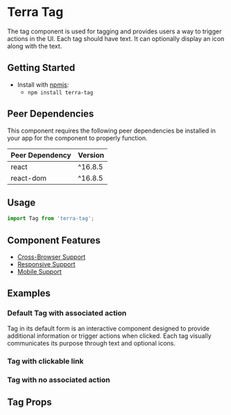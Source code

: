 


<Badge />

# Terra Tag

The tag component is used for tagging and provides users a way to trigger actions in the UI. Each tag should have text.
It can optionally display an icon along with the text.

## Getting Started

- Install with [npmjs](https://www.npmjs.com):
  - `npm install terra-tag`

<!-- AUTO-GENERATED-CONTENT:START Peer Dependencies -->
## Peer Dependencies

This component requires the following peer dependencies be installed in your app for the component to properly function.

| Peer Dependency | Version |
|-|-|
| react | ^16.8.5 |
| react-dom | ^16.8.5 |

<!-- AUTO-GENERATED-CONTENT:END -->

## Usage
```jsx
import Tag from 'terra-tag';
```

## Component Features

* [Cross-Browser Support](https://engineering.cerner.com/terra-ui/about/terra-ui/component-standards#cross-browser-support)
* [Responsive Support](https://engineering.cerner.com/terra-ui/about/terra-ui/component-standards#responsive-support)
* [Mobile Support](https://engineering.cerner.com/terra-ui/about/terra-ui/component-standards#mobile-support)

## Examples

### Default Tag with associated action
Tag in its default form is an interactive component designed to provide additional information or trigger actions when clicked. Each tag visually communicates its purpose through text and optional icons.
<TagDefault title="Default clickable Tag" description="This tag displays a simple text label, and when clicked, it triggers a notification to provide aditional information." />
<TagIcon title="Default Tag with Icon" description="This tag combines an icon and text label to convey additional meaning. When clicked, it also triggers a notification to inform the user about the interaction." />

### Tag with clickable link
<TagHref title="Tag with href" description="This tag provides a direct link to a specific webpage. Just click on the tag, and it will seamlessly redirect to the associated website." />

### Tag with no associated action
<TagFallbacks title="Tag with no onClick or href" description="This tag represents a simple tag without any additional actions or links associated with it. It conveys essential information but does not trigger any specific actions when clicked. These styles are provided for when this component is missing recommended elements for best practice use." />

## Tag Props
<TagPropsTable />
